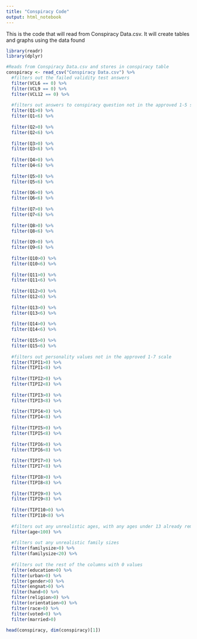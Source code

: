 ---
title: "Conspiracy Code"
output: html_notebook
---

This is the code that will read from Conspiracy Data.csv. It will create tables and graphs using the data found

```{r}
library(readr)
library(dplyr)

#Reads from Conspiracy Data.csv and stores in conspiracy table
conspiracy <- read_csv("Conspiracy Data.csv") %>%
  #filters out the failed validity test answers
  filter(VCL6 == 0) %>%
  filter(VCL9 == 0) %>%
  filter(VCL12 == 0) %>%
  
  #filters out answers to conspiracy question not in the approved 1-5 scale
  filter(Q1>0) %>%
  filter(Q1<6) %>%
  
  filter(Q2>0) %>%
  filter(Q2<6) %>%
  
  filter(Q3>0) %>%
  filter(Q3<6) %>%
  
  filter(Q4>0) %>%
  filter(Q4<6) %>%
  
  filter(Q5>0) %>%
  filter(Q5<6) %>%
  
  filter(Q6>0) %>%
  filter(Q6<6) %>%
  
  filter(Q7>0) %>%
  filter(Q7<6) %>%
  
  filter(Q8>0) %>%
  filter(Q8<6) %>%
  
  filter(Q9>0) %>%
  filter(Q9<6) %>%
  
  filter(Q10>0) %>%
  filter(Q10<6) %>%
  
  filter(Q11>0) %>%
  filter(Q11<6) %>%
  
  filter(Q12>0) %>%
  filter(Q12<6) %>%
  
  filter(Q13>0) %>%
  filter(Q13<6) %>%
  
  filter(Q14>0) %>%
  filter(Q14<6) %>%
  
  filter(Q15>0) %>%
  filter(Q15<6) %>%
  
  #filters out personality values not in the approved 1-7 scale
  filter(TIPI1>0) %>%
  filter(TIPI1<8) %>%
  
  filter(TIPI2>0) %>%
  filter(TIPI2<8) %>%
  
  filter(TIPI3>0) %>%
  filter(TIPI3<8) %>%
  
  filter(TIPI4>0) %>%
  filter(TIPI4<8) %>%
  
  filter(TIPI5>0) %>%
  filter(TIPI5<8) %>%
  
  filter(TIPI6>0) %>%
  filter(TIPI6<8) %>%
  
  filter(TIPI7>0) %>%
  filter(TIPI7<8) %>%
  
  filter(TIPI8>0) %>%
  filter(TIPI8<8) %>%
  
  filter(TIPI9>0) %>%
  filter(TIPI9<8) %>%
  
  filter(TIPI10>0) %>%
  filter(TIPI10<8) %>%
  
  #filters out any unrealistic ages, with any ages under 13 already removed
  filter(age<100) %>%
  
  #filters out any unrealistic family sizes
  filter(familysize>0) %>%
  filter(familysize<20) %>%
  
  #filters out the rest of the columns with 0 values
  filter(education>0) %>%
  filter(urban>0) %>%
  filter(gender>0) %>%
  filter(engnat>0) %>%
  filter(hand>0) %>%
  filter(religion>0) %>%
  filter(orientation>0) %>%
  filter(race>0) %>%
  filter(voted>0) %>%
  filter(married>0)

head(conspiracy, dim(conspiracy)[1])
  
```
